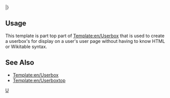 <includeonly>|}</includeonly><noinclude>
==Usage==

This template is part top part of [[Template:en/Userbox]] that is used to create a userbox's for display on a user's user page without having to know HTML or Wikitable syntax.

==See Also==
* [[Template:en/Userbox]]
* [[Template:en/Userboxtop]]

[[Category:en/Templates|U]]</noinclude>